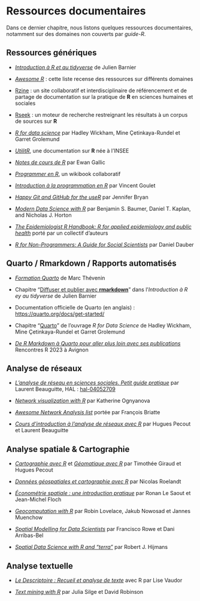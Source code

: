 # Ressources documentaires {#sec-ressources-documentaires}

Dans ce dernier chapitre, nous listons quelques ressources documentaires, notamment sur des domaines non couverts par *guide-R*.

## Ressources génériques

-   [*Introduction à R et au tidyverse*](https://juba.github.io/tidyverse/) de Julien Barnier

-   [*Awesome R*](https://github.com/qinwf/awesome-R) : cette liste recense des ressources sur différents domaines

-   [Rzine](http://rzine.fr/) : un site collaboratif et interdisciplinaire de référencement et de partage de documentation sur la pratique de **R** en sciences humaines et sociales

-   [Rseek](http://www.rseek.org/) : un moteur de recherche restreignant les résultats à un corpus de sources sur **R**

-   [*R for data science*](https://r4ds.hadley.nz/) par Hadley Wickham, Mine Çetinkaya-Rundel et Garret Grolemund

-   [*UtilitR*](https://www.utilitr.org/), une documentation sur **R** née à l'INSEE

-   [*Notes de cours de R*](https://egallic.fr/Enseignement/R/Book/) par Ewan Gallic

-   [*Programmer en R*](https://fr.wikibooks.org/wiki/Programmer_en_R), un wikibook collaboratif

-   [*Introduction à la programmation en R*](https://cran.r-project.org/doc/contrib/Goulet_introduction_programmation_R.pdf) par Vincent Goulet

-   [*Happy Git and GitHub for the useR*](https://happygitwithr.com/) par Jennifer Bryan

-   [*Modern Data Science with R*](https://mdsr-book.github.io/mdsr3e/) par Benjamin S. Baumer, Daniel T. Kaplan, and Nicholas J. Horton

-   [*The Epidemiologist R Handbook: R for applied epidemiology and public health*](https://epirhandbook.com/) porté par un collectif d'auteurs

-   [*R for Non-Programmers: A Guide for Social Scientists*](https://bookdown.org/daniel_dauber_io/r4np_book/) par Daniel Dauber

## Quarto / Rmarkdown / Rapports automatisés

-   [*Formation Quarto*](https://mthevenin.gitlab.io/support_quarto/) de Marc Thévenin

-   Chapitre <q>[Diffuser et publier avec **rmarkdown**](https://juba.github.io/tidyverse/13-rmarkdown.html)</q> dans l'*Introduction à R ey au tidyverse* de Julien Barnier

-   Documentation officielle de Quarto (en anglais) : <https://quarto.org/docs/get-started/>

-   Chapitre <q>[Quarto](https://r4ds.hadley.nz/quarto)</q> de l'ouvrage *R for Data Science* de Hadley Wickham, Mine Çetinkaya-Rundel et Garret Grolemund

-   [*De R Markdown à Quarto pour aller plus loin avec ses publications*](https://cderv.quarto.pub/tuto-quarto-rr2023/) Rencontres R 2023 à Avignon

## Analyse de réseaux

-   [*L'analyse de réseau en sciences sociales. Petit guide pratique*](https://hal.science/hal-04052709) par Laurent Beauguitte, HAL : [hal-04052709](https://hal.science/hal-04052709)

-   [*Network visualization with R*](https://kateto.net/network-visualization) par Katherine Ognyanova

-   [*Awesome Network Analysis list*](https://github.com/briatte/awesome-network-analysis) portée par François Briatte

-   [*Cours d'introduction à l'analyse de réseaux avec R*](https://huguespecout.github.io/Analyse_r-seaux_GDR_ARSHS/) par Hugues Pecout et Laurent Beauguitte

## Analyse spatiale & Cartographie

-   [*Cartographie avec R*](https://rcarto.github.io/cartographie_avec_r/) et [*Géomatique avec R*](https://rcarto.github.io/geomatique_avec_r/) par Timothée Giraud et Hugues Pecout

-   [*Données géospatiales et cartographie avec R*](https://roelandtn.frama.io/slides/2090628_meetup_Raddict_datageo.html) par Nicolas Roelandt

-   [*Économétrie spatiale : une introduction pratique*](https://www.insee.fr/fr/statistiques/2408659) par Ronan Le Saout et Jean-Michel Floch

-   [*Geocomputation with R*](https://r.geocompx.org/) par Robin Lovelace, Jakub Nowosad et Jannes Muenchow

-   [*Spatial Modelling for Data Scientists*](https://gdsl-ul.github.io/san/) par Francisco Rowe et Dani Arribas-Bel

-   [*Spatial Data Science with R and "terra"*](https://rspatial.org/index.html#) par Robert J. Hijmans

## Analyse textuelle

-   [*Le Descriptoire : Recueil et analyse de texte*](http://perso.ens-lyon.fr/lise.vaudor/Descriptoire/_book/) avec R par Lise Vaudor

-   [*Text mining with R*](https://www.tidytextmining.com/) par Julia Silge et David Robinson
